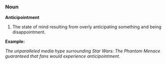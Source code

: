 ===Noun===
'''Anticipointment'''
#The state of mind resulting from overly anticipating something and being disappointment.  


'''Example:'''

''The unparalleled media hype surrounding Star Wars: The Phantom Menace guaranteed that fans would experience anticipointment.  ''